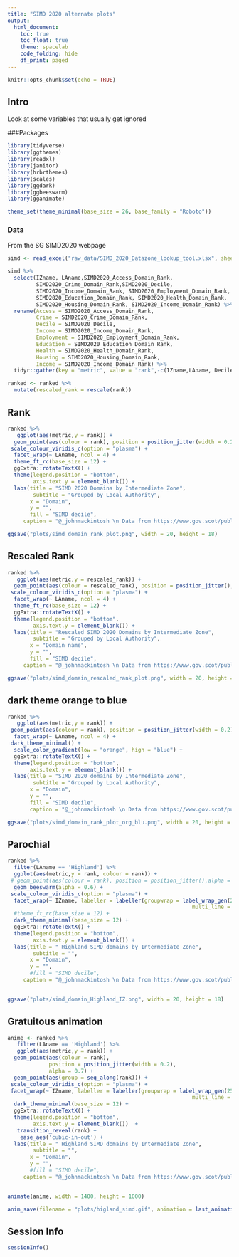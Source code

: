 ```yaml
---
title: "SIMD 2020 alternate plots"
output: 
  html_document:
    toc: true
    toc_float: true
    theme: spacelab
    code_folding: hide
    df_print: paged
---
```


```r
knitr::opts_chunk$set(echo = TRUE)
```

## Intro

Look at some variables that usually get ignored

###Packages

```r
library(tidyverse)
library(ggthemes)
library(readxl)
library(janitor)
library(hrbrthemes)
library(scales)
library(ggdark)
library(ggbeeswarm)
library(gganimate)

theme_set(theme_minimal(base_size = 26, base_family = "Roboto"))
```


### Data

From the SG SIMD2020 webpage

```r
simd <- read_excel("raw_data/SIMD_2020_Datazone_lookup_tool.xlsx", sheet = 3)
```

```r
simd %>% 
  select(IZname, LAname,SIMD2020_Access_Domain_Rank,
         SIMD2020_Crime_Domain_Rank,SIMD2020_Decile,
         SIMD2020_Income_Domain_Rank, SIMD2020_Employment_Domain_Rank,
         SIMD2020_Education_Domain_Rank, SIMD2020_Health_Domain_Rank,
         SIMD2020_Housing_Domain_Rank, SIMD2020_Income_Domain_Rank) %>% 
  rename(Access = SIMD2020_Access_Domain_Rank,
         Crime = SIMD2020_Crime_Domain_Rank,
         Decile = SIMD2020_Decile,
         Income = SIMD2020_Income_Domain_Rank, 
         Employment = SIMD2020_Employment_Domain_Rank,
         Education = SIMD2020_Education_Domain_Rank,
         Health = SIMD2020_Health_Domain_Rank,
         Housing = SIMD2020_Housing_Domain_Rank, 
         Income = SIMD2020_Income_Domain_Rank) %>% 
  tidyr::gather(key = "metric", value = "rank",-c(IZname,LAname, Decile)) -> ranked

ranked <- ranked %>% 
  mutate(rescaled_rank = rescale(rank))
```


## Rank

```r
ranked %>% 
   ggplot(aes(metric,y = rank)) +
  geom_point(aes(colour = rank), position = position_jitter(width = 0.2),alpha = 0.2) +
 scale_colour_viridis_c(option = "plasma") +
  facet_wrap(~ LAname, ncol = 4) + 
  theme_ft_rc(base_size = 12) +
  ggExtra::rotateTextX() +
  theme(legend.position = "bottom",
        axis.text.y = element_blank()) +
  labs(title = "SIMD 2020 Domains by Intermediate Zone",
        subtitle = "Grouped by Local Authority",
       x = "Domain",
       y = "",
       fill = "SIMD decile", 
     caption = "@_johnmackintosh \n Data from https://www.gov.scot/publications/scottish-index-of-multiple-deprivation-2020-data-zone-look-up/") 

```



```r
ggsave("plots/simd_domain_rank_plot.png", width = 20, height = 18)
```




##  Rescaled Rank

```r
ranked %>% 
   ggplot(aes(metric,y = rescaled_rank)) +
  geom_point(aes(colour = rescaled_rank), position = position_jitter(),alpha = 0.4) +
 scale_colour_viridis_c(option = "plasma") +
  facet_wrap(~ LAname, ncol = 4) + 
  theme_ft_rc(base_size = 12) +
  ggExtra::rotateTextX() +
  theme(legend.position = "bottom",
        axis.text.y = element_blank()) +
  labs(title = "Rescaled SIMD 2020 Domains by Intermediate Zone",
        subtitle = "Grouped by Local Authority",
       x = "Domain name",
       y = "",
       fill = "SIMD decile", 
     caption = "@_johnmackintosh \n Data from https://www.gov.scot/publications/scottish-index-of-multiple-deprivation-2020-data-zone-look-up/") 

```



```r
ggsave("plots/simd_domain_rescaled_rank_plot.png", width = 20, height = 18)
```



## dark theme orange to blue

```r
ranked %>% 
   ggplot(aes(metric,y = rank)) +
 geom_point(aes(colour = rank), position = position_jitter(width = 0.2),alpha = 0.3) +
  facet_wrap(~ LAname, ncol = 4) + 
 dark_theme_minimal() + 
  scale_color_gradient(low = "orange", high = "blue") +
  ggExtra::rotateTextX() +
  theme(legend.position = "bottom",
       axis.text.y = element_blank()) +
  labs(title = "SIMD 2020 domains by Intermediate Zone",
        subtitle = "Grouped by Local Authority",
       x = "Domain",
       y = "",
       fill = "SIMD decile", 
       caption = "@_johnmackintosh \n Data from https://www.gov.scot/publications/scottish-index-of-multiple-deprivation-2020-data-zone-look-up/") 

```


```r
ggsave("plots/simd_domain_rank_plot_org_blu.png", width = 20, height = 18)
```


## Parochial 

```r
ranked %>% 
  filter(LAname == 'Highland') %>% 
  ggplot(aes(metric,y = rank, colour = rank)) +
 # geom_point(aes(colour = rank), position = position_jitter(),alpha = 0.6) +
  geom_beeswarm(alpha = 0.6) +
 scale_colour_viridis_c(option = "plasma") +
  facet_wrap(~ IZname, labeller = labeller(groupwrap = label_wrap_gen(25, 
                                                          multi_line = TRUE))) + 
  #theme_ft_rc(base_size = 12) +
  dark_theme_minimal(base_size = 12) +
  ggExtra::rotateTextX() +
  theme(legend.position = "bottom",
        axis.text.y = element_blank()) +
  labs(title = " Highland SIMD domains by Intermediate Zone",
        subtitle = "",
       x = "Domain",
       y = "",
       #fill = "SIMD decile", 
     caption = "@_johnmackintosh \n Data from https://www.gov.scot/publications/scottish-index-of-multiple-deprivation-2020-data-zone-look-up/") 
  
```

```r
ggsave("plots/simd_domain_Highland_IZ.png", width = 20, height = 18)
```



## Gratuitous animation

```r
anime <- ranked %>% 
   filter(LAname == 'Highland') %>% 
   ggplot(aes(metric,y = rank)) +
  geom_point(aes(colour = rank), 
             position = position_jitter(width = 0.2),
             alpha = 0.7) +
  geom_point(aes(group = seq_along(rank))) +
 scale_colour_viridis_c(option = "plasma") +
 facet_wrap(~ IZname, labeller = labeller(groupwrap = label_wrap_gen(25, 
                                                          multi_line = TRUE))) +
  dark_theme_minimal(base_size = 12) +
  ggExtra::rotateTextX() +
  theme(legend.position = "bottom",
        axis.text.y = element_blank())  +
   transition_reveal(rank) +
    ease_aes('cubic-in-out') +
  labs(title = " Highland SIMD domains by Intermediate Zone",
        subtitle = "",
       x = "Domain",
       y = "",
       #fill = "SIMD decile", 
     caption = "@_johnmackintosh \n Data from https://www.gov.scot/publications/scottish-index-of-multiple-deprivation-2020-data-zone-look-up/")
  

animate(anime, width = 1400, height = 1000)
```



```r
anim_save(filename = "plots/higland_simd.gif", animation = last_animation())
```



## Session Info

```r
sessionInfo()
```

